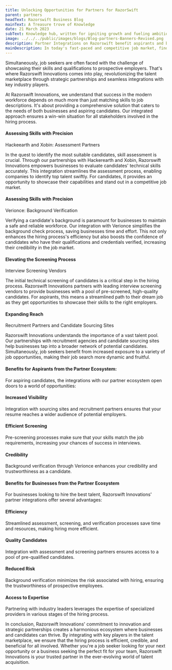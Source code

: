 ```yaml
---
title: Unlocking Opportunities for Partners for RazorSwift
parent: partners
headText: Razorswift Business Blog
mainText: A Treasure trove of Knowledge
date: 21 March 2023
subText: Knowledge hub, written for igniting growth and fueling ambitions
image: ../../../public/images/blogs/Blog-partners-Banners-Revised.png
description: Partner Integrations on Razorswift benefit aspirants and business’ and create a robust talent Marketplace.
mainDescription: In today's fast-paced and competitive job market, finding the right talent can be a daunting task for businesses.
---
```


Simultaneously, job seekers are often faced with the challenge of showcasing their skills and qualifications to prospective employers. That's where Razorswift Innovations comes into play, revolutionizing the talent marketplace through strategic partnerships and seamless integrations with key industry players.

At Razorswift Innovations, we understand that success in the modern workforce depends on much more than just matching skills to job descriptions. It's about providing a comprehensive solution that caters to the needs of both businesses and aspiring candidates. Our integrated approach ensures a win-win situation for all stakeholders involved in the hiring process.

#### Assessing Skills with Precision

Hackeearth and Xobin: Assessment Partners

In the quest to identify the most suitable candidates, skill assessment is crucial. Through our partnerships with Hackerearth and Xobin, Razorswift Innovations empowers businesses to evaluate candidates' technical skills accurately. This integration streamlines the assessment process, enabling companies to identify top talent swiftly. For candidates, it provides an opportunity to showcase their capabilities and stand out in a competitive job market.

#### Assessing Skills with Precision

Verionce: Background Verification

Verifying a candidate's background is paramount for businesses to maintain a safe and reliable workforce. Our integration with Verionce simplifies the background check process, saving businesses time and effort. This not only enhances the hiring process's efficiency but also boosts the confidence of candidates who have their qualifications and credentials verified, increasing their credibility in the job market.

#### Elevating the Screening Process

Interview Screening Vendors

The initial technical screening of candidates is a critical step in the hiring process. Razorswift Innovations partners with leading interview screening vendors to provide businesses with a pool of pre-screened, high-quality candidates. For aspirants, this means a streamlined path to their dream job as they get opportunities to showcase their skills to the right employers.

#### Expanding Reach

Recruitment Partners and Candidate Sourcing Sites

Razorswift Innovations understands the importance of a vast talent pool. Our partnerships with recruitment agencies and candidate sourcing sites help businesses tap into a broader network of potential candidates. Simultaneously, job seekers benefit from increased exposure to a variety of job opportunities, making their job search more dynamic and fruitful.

#### Benefits for Aspirants from the Partner Ecosystem:

For aspiring candidates, the integrations with our partner ecosystem open doors to a world of opportunities:

#### Increased Visibility

Integration with sourcing sites and recruitment partners ensures that your resume reaches a wider audience of potential employers.

#### Efficient Screening

Pre-screening processes make sure that your skills match the job requirements, increasing your chances of success in interviews.

#### Credibility

Background verification through Verionce enhances your credibility and trustworthiness as a candidate.

#### Benefits for Businesses from the Partner Ecosystem

For businesses looking to hire the best talent, Razorswift Innovations' partner integrations offer several advantages:

#### Efficiency

Streamlined assessment, screening, and verification processes save time and resources, making hiring more efficient.

#### Quality Candidates

Integration with assessment and screening partners ensures access to a pool of pre-qualified candidates.

#### Reduced Risk

Background verification minimizes the risk associated with hiring, ensuring the trustworthiness of prospective employees.

#### Access to Expertise

Partnering with industry leaders leverages the expertise of specialized providers in various stages of the hiring process.

In conclusion, Razorswift Innovations' commitment to innovation and strategic partnerships creates a harmonious ecosystem where businesses and candidates can thrive. By integrating with key players in the talent marketplace, we ensure that the hiring process is efficient, credible, and beneficial for all involved. Whether you're a job seeker looking for your next opportunity or a business seeking the perfect fit for your team, Razorswift Innovations is your trusted partner in the ever-evolving world of talent acquisition.
